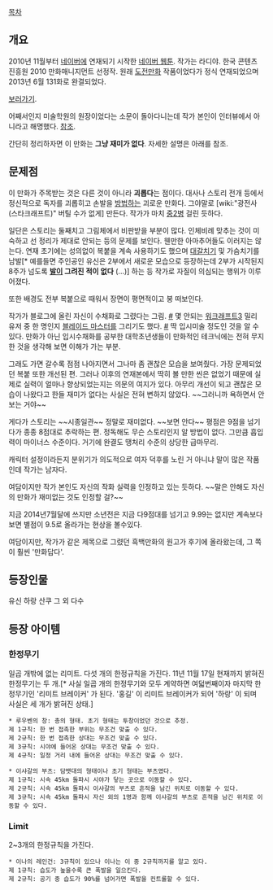 [[목차]]

== 개요 ==
2010년 11월부터 [[네이버]]에 연재되기 시작한 [[네이버 웹툰]]. 작가는 라디야. 한국 콘텐츠 진흥원 2010 만화매니지먼트 선정작. 원래 [[도전만화]] 작품이었다가 정식 연재되었으며 2013년 6월 131화로 완결되었다. 

[http://comic.naver.com/webtoon/list.nhn?titleId=259893&weekday=thu 보러가기].

어째서인지 미술학원의 원장이었다는 소문이 돌아다니는데 작가 본인이 인터뷰에서 아니라고 해명했다. [http://koreancontent.tistory.com/m/post/view/id/487 참조].

간단히 정리하자면 이 만화는 '''그냥 재미가 없다'''. 자세한 설명은 아래를 참조.

== 문제점 ==
이 만화가 주목받는 것은 다른 것이 아니라 '''괴롭다'''는 점이다. 대사나 스토리 전개 등에서 정신적으로 독자를 괴롭히고 손발을 [[방법]]하는 괴로운 만화다. 그야말로 [wiki:"광전사(스타크래프트)" 버틸 수가 없게] 만든다. 작가가 마치 [[중2병]] 걸린 듯하다.

일단은 스토리는 둘째치고 그림체에서 비판받을 부분이 많다. 인체비례 맞추는 것이 미숙하고 선 정리가 제대로 안되는 등의 문제를 보인다. 웬만한 아마추어들도 이러지는 않는다. 연재 초기에는 성의없이 복붙을 계속 사용하기도 했으며 [[대갈치기]] 및 가슴치기를 남발[* 예를들면 주인공인 유신은 2부에서 새로운 모습으로 등장하는데 2부가 시작된지 8주가 넘도록 '''[[발]]이 그려진 적이 없다''' (...)] 하는 등 작가로 자질이 의심되는 행위가 이루어졌다.

또한 배경도 전부 복붙으로 때워서 장면이 평면적이고 붕 떠보인다. 

작가가 블로그에 올린 자신이 수채화로 그렸다는 그림. [http://blog.naver.com/anochano/110082997385 #] 몇 안되는 [[워크래프트3]] 밀리 유저 중 한 명인지 [[블레이드 마스터]]를 그리기도 했다. [http://blog.naver.com/anochano/110098429199 #] 딱 입시미술 정도인 것을 알 수 있다. 만화가 아닌 입시수채화를 공부한 대학초년생들이 만화적인 테크닉에는 전혀 무지한 것을 생각해 보면 이해가 가는 부분.

그래도 가면 갈수록 점점 나아지면서 그나마 좀 괜찮은 모습을 보여줬다. 가장 문제되었던 복붙 또한 개선된 편. 그러나 이후의 연재본에서 딱히 볼 만한 씬은 없었기 때문에 실제로 실력이 얼마나 향상되었는지는 의문의 여지가 있다. 아무리 개선이 되고 괜찮은 모습이 나왔다고 한들 재미가 없다는 사실은 전혀 변하지 않았다. ~~그러니까 욕하면서 안 보는 거야~~

게다가 스토리는 ~~시종일관~~ 정말로 재미없다. ~~보면 안다~~ 평점은 9점을 넘기다가 종종 8점대로 추락하는 편.  정독해도 무슨 스토리인지 알 방법이 없다. 그만큼 흡입력이 마이너스 수준이다. 거기에 완결도 땡처리 수준의 상당한 급마무리.

캐릭터 설정이라든지 분위기가 의도적으로 여자 덕후를 노린 거 아니냐 말이 많은 작품인데 작가는 남자다.

여담이지만 작가 본인도 자신의 작화 실력을 인정하고 있는 듯하다. ~~말은 안해도 자신의 만화가 재미없는 것도 인정할 걸?~~

지금 2014년7월달에 쓰지만 소년전은 지금 다9점대를 넘기고 9.99는 없지만 계속보다 보면 별점이 9.5로 올라가는 현상을 볼수있다.


여담이지만, 작가가 같은 제목으로 그렸던 흑백만화의 원고가 후기에 올라왔는데, 그 쪽이 훨씬 '만화답다'.
== 등장인물 ==
유신
하랑
산쿠
그 외 다수

== 등장 아이템 ==

=== 한정무기 ===
일곱 개밖에 없는 리미트. 다섯 개의 한정규칙을 가진다. 11년 11월 17일 현재까지 밝혀진 한정무기는 두 개.[* 사실 일곱 개의 한정무기와 모두 계약하면 여덟번째이자 마지막 한정무기인 '리미트 브레이커' 가 된다. '홍길' 이 리미트 브레이커가 되어 '하랑' 이 되며 사실은 세 개가 밝혀진 상태.]

 * 루우벤의 창: 총의 형태. 초기 형태는 투창이었던 것으로 추정.
 제 1규칙: 한 번 접촉한 부위는 무조건 맞출 수 있다.
 제 2규칙: 한 번 접촉한 상대는 무조건 맞출 수 있다.
 제 3규칙: 시야에 들어온 상대는 무조건 맞출 수 있다.
 제 4규칙: 일정 거리 내에 들어온 상대는 무조건 맞출 수 있다.

 * 이샤갈의 부츠: 담뱃대의 형태이나 초기 형태는 부츠였다.
 제 1규칙: 시속 45km 돌파시 시야가 닿는 곳으로 이동할 수 있다.
 제 2규칙: 시속 45km 돌파시 이샤갈의 부츠로 흔적을 남긴 위치로 이동할 수 있다.
 제 3규칙: 시속 45km 돌파시 자신 외의 1명과 함께 이샤갈의 부츠로 흔적을 남긴 위치로 이동할 수 있다.

=== Limit ===
2~3개의 한정규칙을 가진다.

 * 이나의 레인건: 3규칙이 있으나 이나는 이 중 2규칙까지를 알고 있다.
 제 1규칙: 습도가 높을수록 큰 폭발을 일으킨다.
 제 2규칙: 공기 중 습도가 90%를 넘어가면 폭발을 컨트롤할 수 있다.
